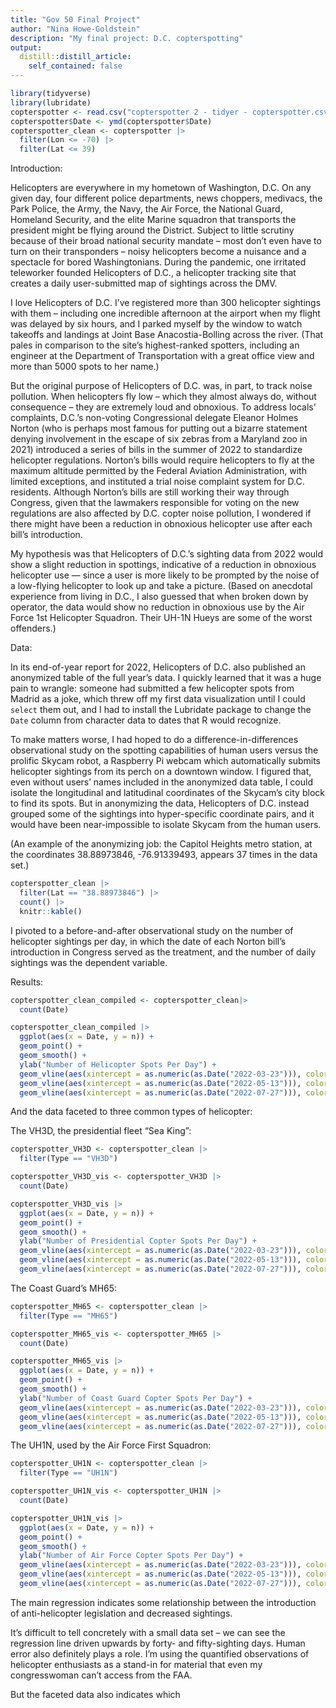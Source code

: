 ```yaml
---
title: "Gov 50 Final Project"
author: "Nina Howe-Goldstein"
description: "My final project: D.C. copterspotting"
output:
  distill::distill_article:
    self_contained: false
---
```


```r
library(tidyverse)
library(lubridate)
copterspotter <- read.csv("copterspotter 2 - tidyer - copterspotter.csv")
copterspotter$Date <- ymd(copterspotter$Date)
copterspotter_clean <- copterspotter |>
  filter(Lon <= -70) |>
  filter(Lat <= 39)
```

Introduction:

Helicopters are everywhere in my hometown of Washington, D.C. On any given day, four different police departments, news choppers, medivacs, the Park Police, the Army, the Navy, the Air Force, the National Guard, Homeland Security, and the elite Marine squadron that transports the president might be flying around the District. Subject to little scrutiny because of their broad national security mandate – most don’t even have to turn on their transponders – noisy helicopters become a nuisance and a spectacle for bored Washingtonians. During the pandemic, one irritated teleworker founded Helicopters of D.C., a helicopter tracking site that creates a daily user-submitted map of sightings across the DMV. 

I love Helicopters of D.C. I’ve registered more than 300 helicopter sightings with them – including one incredible afternoon at the airport when my flight was delayed by six hours, and I parked myself by the window to watch takeoffs and landings at Joint Base Anacostia-Bolling across the river. (That pales in comparison to the site’s highest-ranked spotters, including an engineer at the Department of Transportation with a great office view and more than 5000 spots to her name.)

But the original purpose of Helicopters of D.C. was, in part, to track noise pollution. When helicopters fly low – which they almost always do, without consequence – they are extremely loud and obnoxious. To address locals’ complaints, D.C.’s non-voting Congressional delegate Eleanor Holmes Norton (who is perhaps most famous for putting out a bizarre statement denying involvement in the escape of six zebras from a Maryland zoo in 2021) introduced a series of bills in the summer of 2022 to standardize helicopter regulations. Norton’s bills would require helicopters to fly at the maximum altitude permitted by the Federal Aviation Administration, with limited exceptions, and instituted a trial noise complaint system for D.C. residents. Although Norton’s bills are still working their way through Congress, given that the lawmakers responsible for voting on the new regulations are also affected by D.C. copter noise pollution, I wondered if there might have been a reduction in obnoxious helicopter use after each bill’s introduction.

My hypothesis was that Helicopters of D.C.’s sighting data from 2022 would show a slight reduction in spottings, indicative of a reduction in obnoxious helicopter use — since a user is more likely to be prompted by the noise of a low-flying helicopter to look up and take a picture. (Based on anecdotal experience from living in D.C., I also guessed that when broken down by operator, the data would show no reduction in obnoxious use by the Air Force 1st Helicopter Squadron. Their UH-1N Hueys are some of the worst offenders.) 


Data:

In its end-of-year report for 2022, Helicopters of D.C. also published an anonymized table of the full year’s data. I quickly learned that it was a huge pain to wrangle: someone had submitted a few helicopter spots from Madrid as a joke, which threw off my first data visualization until I could `select` them out, and I had to install the Lubridate package to change the `Date` column from character data to dates that R would recognize. 

To make matters worse, I had hoped to do a difference-in-differences observational study on the spotting capabilities of human users versus the prolific Skycam robot, a Raspberry Pi webcam which automatically submits helicopter sightings from its perch on a downtown window. I figured that, even without users’ names included in the anonymized data table, I could isolate the longitudinal and latitudinal coordinates of the Skycam’s city block to find its spots. But in anonymizing the data, Helicopters of D.C. instead grouped some of the sightings into hyper-specific coordinate pairs, and it would have been near-impossible to isolate Skycam from the human users. 

(An example of the anonymizing job: the Capitol Heights metro station, at the coordinates 38.88973846, -76.91339493, appears 37 times in the data set.)

```r
copterspotter_clean |>
  filter(Lat == "38.88973846") |>
  count() |>
  knitr::kable()
```

I pivoted to a before-and-after observational study on the number of helicopter sightings per day, in which the date of each Norton bill’s introduction in Congress served as the treatment, and the number of daily sightings was the dependent variable.


Results:


```r
copterspotter_clean_compiled <- copterspotter_clean|>
  count(Date)

copterspotter_clean_compiled |>
  ggplot(aes(x = Date, y = n)) +
  geom_point() +
  geom_smooth() +
  ylab("Number of Helicopter Spots Per Day") +
  geom_vline(aes(xintercept = as.numeric(as.Date("2022-03-23"))), color = "indianred") +
  geom_vline(aes(xintercept = as.numeric(as.Date("2022-05-13"))), color = "indianred") +
  geom_vline(aes(xintercept = as.numeric(as.Date("2022-07-27"))), color = "indianred")

```
And the data faceted to three common types of helicopter:

The VH3D, the presidential fleet "Sea King":

```r
copterspotter_VH3D <- copterspotter_clean |>
  filter(Type == "VH3D")

copterspotter_VH3D_vis <- copterspotter_VH3D |>
  count(Date)

copterspotter_VH3D_vis |>
  ggplot(aes(x = Date, y = n)) +
  geom_point() +
  geom_smooth() +
  ylab("Number of Presidential Copter Spots Per Day") +
  geom_vline(aes(xintercept = as.numeric(as.Date("2022-03-23"))), color = "indianred") +
  geom_vline(aes(xintercept = as.numeric(as.Date("2022-05-13"))), color = "indianred") +
  geom_vline(aes(xintercept = as.numeric(as.Date("2022-07-27"))), color = "indianred") 
```

The Coast Guard's MH65:

```r
copterspotter_MH65 <- copterspotter_clean |>
  filter(Type == "MH65")

copterspotter_MH65_vis <- copterspotter_MH65 |>
  count(Date)

copterspotter_MH65_vis |>
  ggplot(aes(x = Date, y = n)) +
  geom_point() +
  geom_smooth() +
  ylab("Number of Coast Guard Copter Spots Per Day") +
  geom_vline(aes(xintercept = as.numeric(as.Date("2022-03-23"))), color = "indianred") +
  geom_vline(aes(xintercept = as.numeric(as.Date("2022-05-13"))), color = "indianred") +
  geom_vline(aes(xintercept = as.numeric(as.Date("2022-07-27"))), color = "indianred") 
```

The UH1N, used by the Air Force First Squadron:

```r
copterspotter_UH1N <- copterspotter_clean |>
  filter(Type == "UH1N")

copterspotter_UH1N_vis <- copterspotter_UH1N |>
  count(Date)

copterspotter_UH1N_vis |>
  ggplot(aes(x = Date, y = n)) +
  geom_point() +
  geom_smooth() +
  ylab("Number of Air Force Copter Spots Per Day") +
  geom_vline(aes(xintercept = as.numeric(as.Date("2022-03-23"))), color = "indianred") +
  geom_vline(aes(xintercept = as.numeric(as.Date("2022-05-13"))), color = "indianred") +
  geom_vline(aes(xintercept = as.numeric(as.Date("2022-07-27"))), color = "indianred") 
```

The main regression indicates some relationship between the introduction of anti-helicopter legislation and decreased sightings. 

It's difficult to tell concretely with a small data set -- we can see the regression line driven upwards by forty- and fifty-sighting days. Human error also definitely plays a role. I'm using the quantified observations of helicopter enthusiasts as a stand-in for material that even my congresswoman can't access from the FAA. 

But the faceted data also indicates which 

